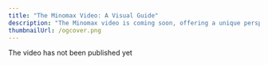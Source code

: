 ---
title: "The Minomax Video: A Visual Guide"
description: "The Minomax video is coming soon, offering a unique perspective on web optimization. Discover the power of image compression, video compression, and more through a dynamic and engaging visual experience."
thumbnailUrl: /ogcover.png 
---


<Callout type='info'>The video has not been published yet</Callout>